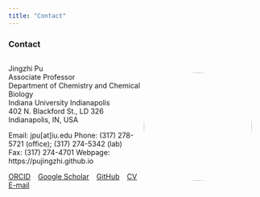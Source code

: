 ```yaml
---
title: "Contact"
---
```


### Contact ###

:::{.about-flex style="display: flex; align-items: center;"}

<div>
Jingzhi Pu  
Associate Professor  
Department of Chemistry and Chemical Biology  
Indiana University Indianapolis  
402 N. Blackford St., LD 326  
Indianapolis, IN, USA

Email: jpu[at]iu.edu 
Phone: (317) 278-5721 (office); (317) 274-5342 (lab)  
Fax: (317) 274-4701 
Webpage: https://pujingzhi.github.io

[ORCID](https://orcid.org/0000-0002-3042-335X) &ensp; [Google Scholar](https://scholar.google.com/citations?user=RlYang0AAAAJ&hl=en) &ensp; [GitHub](https://github.com/pujingzhi) &ensp; [CV](./files/JPu-CV.pdf) &ensp; [E-mail](mailto:jpu@iu.edu)
</div>

![](files/jpu_photo.png){width="215px" style="border-radius:50%; margin-right:20px;"}

:::
